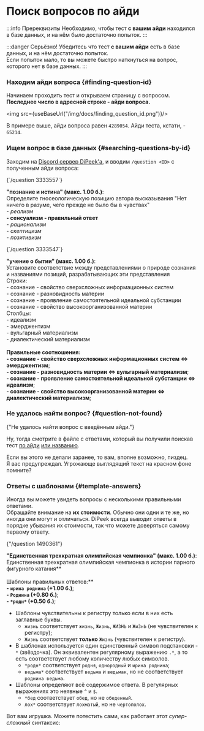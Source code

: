 # Поиск вопросов по айди


:::info Пререквизиты
Необходимо, чтобы тест **с вашим айди** находился в базе данных, и на нём было достаточно попыток.
:::

:::danger Серьёзно!
Убедитесь что тест **с вашим айди** есть в базе данных, и на нём достаточно попыток.  
Если попыток мало, то вы можете быстро наткнуться на вопрос, которого нет в базе данных.
:::

### Находим айди вопроса {#finding-question-id}

Начинаем проходить тест и открываем страницу с вопросом.  
**Последнее число в адресной строке - айди вопроса.**

<img src={useBaseUrl("/img/docs/finding_question_id.png")}/>

В примере выше, айди вопроса равен `4289054`. Айди теста, кстати, - `65214`.

### Ищем вопрос в базе данных {#searching-questions-by-id}

Заходим на [Discord сервер DiPeek'а](https://discord.gg/tphsh9vsty), и вводим `/question <ID>` с полученным айди вопроса:

<div style={{maxWidth: '650px'}}>
<DiscordMessages>
  <DiscordMessage>
    {`/question 3333557`}
  </DiscordMessage>
  <DiPeekResponse>

**"познание и истина" (макс. 1.00 б.)**:  
Определите гносеологическую позицию автора высказывания "Нет ничего в разуме, чего прежде не было бы в чувствах"  
*- реализм*  
**- сенсуализм - правильный ответ**  
*- рационализм*  
*- скептицизм*  
*- позитивизм*

  </DiPeekResponse>
  <DiscordMessage>
    {`/question 3333547`}
  </DiscordMessage>
  <DiPeekResponse>

**"учение о бытии" (макс. 1.00 б.)**:  
Установите соответствие между представлениями о природе сознания и названиями позиций, разрабатывающих эти представления  
Строки:  
\- сознание - свойство сверхсложных информационных систем  
\- сознание - разновидность материи  
\- сознание - проявление самостоятельной идеальной субстанции  
\- сознание - свойство высокоорганизованной материи  
Столбцы:  
\- идеализм  
\- эмерджентизм  
\- вульгарный материализм  
\- диалектический материализм<br/><br/>
**Правильные соотношения:**  
**- сознание - свойство сверхсложных информационных систем <=> эмерджентизм**;  
**- сознание - разновидность материи <=> вульгарный материализм**;  
**- сознание - проявление самостоятельной идеальной субстанции <=> идеализм**;  
**- сознание - свойство высокоорганизованной материи <=> диалектический материализм**;

  </DiPeekResponse>
</DiscordMessages>
</div>

### Не удалось найти вопрос? {#question-not-found}

<div style={{maxWidth:'450px'}}>
  <DiscordMessages>
    <DiPeekResponse>
      {"Не удалось найти вопрос с введённым айди."}
    </DiPeekResponse>
  </DiscordMessages>
</div>

Ну, тогда смотрите в файле с ответами, который вы получили поискав тест [по айди](./searching-tests-by-id) [или названию](./searching-tests-by-name).

Если вы этого не делали заранее, то вам, вполне возможно, пиздец.  
Я вас предупреждал. Угрожающе выглядящий текст на красном фоне помните?

### Ответы с шаблонами {#template-answers}

Иногда вы можете увидеть вопросы с несколькими правильными ответами.  
Обращайте внимание на **их стоимости**. Обычно они одни и те же, но иногда они могут и отличаться. DiPeek всегда выводит ответы в порядке убывания их стоимости, так что можете доверяться самому первому ответу.

<div style={{maxWidth: '650px'}}>
<DiscordMessages>
  <DiscordMessage>
    {"/question 1490361"}
  </DiscordMessage>
  <DiPeekResponse>

**"Единственная трехкратная олимпийская чемпионка" (макс. 1.00 б.)**:  
Единственная трехкратная олимпийская чемпионка в истории парного фигурного катания**<br/><br/>
Шаблоны правильных ответов:**  
**- `ирина роднина` (+1.00 б.)**;  
**- `Роднина` (+0.80 б.)**;  
**- `*родн*` (+0.50 б.)**;

  </DiPeekResponse>
</DiscordMessages>
</div>

- Шаблоны чувствительны к регистру только если в них есть заглавные буквы.
  - `жизнь` соответствует `жизнь`, `Жизнь`, `ЖИЗНЬ` и `ЖиЗнЬ` (не чувствителен к регистру);
  - `Жизнь` соответствует **только** `Жизнь` (чувствителен к регистру).
- В шаблонах используется один единственный символ подстановки - `*` (звёздочка). Он эквивалентен регулярному выражению `.*`, а то есть соответствует любому количеству любых символов.
  - `*родн*` соответствует `родня`, `однородный` и `ирина роднина`;
  - `ведьма*` соответствует `ведьма` и `ведьмак`, но не соответствует `роднина ведьма`.
- Шаблоны определяют всё содержимое ответа. В регулярных выражениях это неявные `^` и `$`.
  - `*бед` соответствует `обед`, но не `обеденный`.
  - `лох*` соответствует `лохматый`, но не `чертополох`.

Вот вам игрушка. Можете потестить сами, как работает этот *супер-сложный* синтаксис:


<TemplateTool defaultTemplate="*родн*" defaultText="однородный"/>
